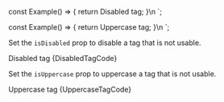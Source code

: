 
const Example() => {
	return <Tag isDisabled={true}>Disabled tag</Tag>;
}\n
`;

const Example() => {
	return <Tag isUppercase={true}>Uppercase tag</Tag>;
}\n
`;

<Section
	title="Disabled"
	contained={true}
	border={true}
	style={{ paddingRight: 0, paddingLeft: 0 }}
>
	<p>
		Set the <Code small={true}>isDisabled</Code> prop to disable a tag that
		is not usable.
	</p>
	<Preview wrapper={true}>
		<Tag isDisabled={true}>Disabled tag</Tag>
	</Preview>
	<Snippet language="js">{DisabledTagCode}</Snippet>
</Section>

<Section
	title="Uppercase"
	contained={true}
	border={true}
	style={{ paddingRight: 0, paddingLeft: 0 }}
>
	<p>
		Set the <Code small={true}>isUppercase</Code> prop to uppercase a tag
		that is not usable.
	</p>
	<Preview wrapper={true}>
		<Tag isUppercase={true}>Uppercase tag</Tag>
	</Preview>
	<Snippet language="js">{UppercaseTagCode}</Snippet>
</Section>
